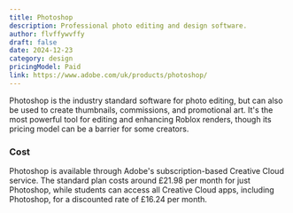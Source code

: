 ```yaml
---
title: Photoshop
description: Professional photo editing and design software.
author: flvffywvffy
draft: false
date: 2024-12-23
category: design
pricingModel: Paid
link: https://www.adobe.com/uk/products/photoshop/
---
```


Photoshop is the industry standard software for photo editing, but can also be
used to create thumbnails, commissions, and promotional art. It's the most
powerful tool for editing and enhancing Roblox renders, though its pricing model
can be a barrier for some creators.

### Cost

Photoshop is available through Adobe's subscription-based Creative Cloud service.
The standard plan costs around £21.98 per month for just Photoshop, while
students can access all Creative Cloud apps, including Photoshop, for a
discounted rate of £16.24 per month.

